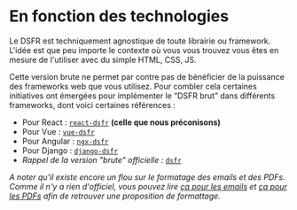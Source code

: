 # En fonction des technologies

Le DSFR est techniquement agnostique de toute librairie ou framework. L'idée est que peu importe le contexte où vous vous trouvez vous êtes en mesure de l'utiliser avec du simple HTML, CSS, JS.

Cette version brute ne permet par contre pas de bénéficier de la puissance des frameworks web que vous utilisez. Pour combler cela certaines initiatives ont émergées pour implémenter le “DSFR brut” dans différents frameworks, dont voici certaines références :

- Pour React : [`react-dsfr`](https://github.com/codegouvfr/react-dsfr) **(celle que nous préconisons)**
- Pour Vue : [`vue-dsfr`](https://github.com/dnum-mi/vue-dsfr)
- Pour Angular : [`ngx-dsfr`](https://github.com/betagouv/ngx-dsfr)
- Pour Django : [`django-dsfr`](https://github.com/entrepreneur-interet-general/django-dsfr)
- _Rappel de la version "brute" officielle :_ [`dsfr`](https://github.com/GouvernementFR/dsfr)

_A noter qu'il existe encore un flou sur le formatage des emails et des PDFs. Comme il n'y a rien d'officiel, vous pouvez lire [ça pour les emails](https://dsfr-connect.rame.fr/main/?path=/docs/dsfr-connect-utilisation-email--docs) et [ça pour les PDFs](https://dsfr-connect.rame.fr/main/?path=/docs/dsfr-connect-utilisation-pdf--docs) afin de retrouver une proposition de formattage._

